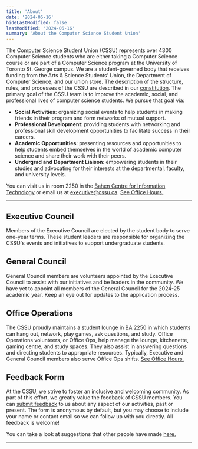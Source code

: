 ```yaml
---
title: 'About'
date: '2024-06-16'
hideLastModified: false
lastModified: '2024-06-16'
summary: 'About the Computer Science Student Union'
---
```


The Computer Science Student Union (CSSU) represents over 4300 Computer Science students who are either taking a Computer Science course or are part of a Computer Science program at the University of Toronto St. George campus. We are a student-governed body that receives funding from the Arts & Science Students’ Union, the Department of Computer Science, and our union store. The description of the structure, rules, and processes of the CSSU are described in our [constitution](/constitution.pdf). The primary goal of the CSSU team is to improve the academic, social, and professional lives of computer science students. We pursue that goal via:

-   **Social Activities**: organizing social events to help students in making friends in their program and form networks of mutual support.
-   **Professional Development**: providing students with networking and professional skill development opportunities to facilitate success in their careers.
-   **Academic Opportunities**: presenting resources and opportunities to help students embed themselves in the world of academic computer science and share their work with their peers.
-   **Undergrad and Department Liaison**: empowering students in their studies and advocating for their interests at the departmental, faculty, and university levels.

You can visit us in room 2250 in the [Bahen Centre for Information Technology](https://goo.gl/maps/16JTD3pr2KKMkCTE7) or email us at [executive@cssu.ca](mailto:executive@cssu.ca). [See Office Hours.](/ba2250)

---

## Executive Council

Members of the Executive Council are elected by the student body to serve one-year terms. These student leaders are responsible for organizing the CSSU's events and initiatives to support undergraduate students.

<ProfileContainer>
    <ProfileCard
        fullName="Pratibha Thakur"
        position="Acting President"
        github="https://github.com/praticodes"
        linkedin="https://www.linkedin.com/in/thakur-pratibha"
        imageUrl="/people/PratibhaThakur.png"
    />
    <ProfileCard
        fullName="Jason Barahan"
        position="Acting Vice President"
        linkedin="https://www.linkedin.com/in/JasonBarahan"
        github="https://github.com/JasonBarahan"
        imageUrl="/people/JasonBarahan.jpg"
    />
</ProfileContainer>

<ProfileContainer>
    <ProfileCard
        fullName="Aviraj Newatia"
        position="Dir. Academic Events"
        github="https://github.com/projectavi"
        linkedin="https://www.linkedin.com/in/avinewatia/"
        imageUrl="/people/AvirajNewatia.jpeg"
    />
    <ProfileCard
        fullName="Zachary Muir"
        position="Dir. Internal Relations"
        linkedin="https://www.linkedin.com/in/zachmuir/"
    />
    <ProfileCard
        fullName="Yanzhen Chen"
        position="Dir. External Relations"
        linkedin="https://www.linkedin.com/in/yanzhen-chen-751177266/"
        github="https://github.com/YheChen"
        imageUrl="/people/YanzhenChen.jpg"
    />
</ProfileContainer>

## General Council

General Council members are volunteers appointed by the Executive Council to assist with our initiatives and be leaders in the community.
We have yet to appoint all members of the General Council for the 2024-25 academic year. Keep an eye out for updates to the application process.

<ProfileContainer>
    <ProfileCard
        fullName="Avery Ng"
        linkedin="https://www.linkedin.com/in/averyng128/"
        position="Associate, Academic Committee"
    ></ProfileCard>
    <ProfileCard
        fullName="Vishnu Nittoor"
        position="Associate, Academic Committee"
        imageUrl="/people/VishnuNittoor.jpg"
    ></ProfileCard>
    <ProfileCard fullName="Adam Petrovic" position="Associate, Academic Committee"></ProfileCard>
    <ProfileCard
        fullName="Lily Phan"
        linkedin="https://www.linkedin.com/in/lilyphan48/"
        position="Associate, Academic Committee"
        imageUrl="/people/LilyPhan.jpg"
    ></ProfileCard>
    <ProfileCard fullName="Andrew Kwok" position="Associate, Academic Committee"></ProfileCard>
    <ProfileCard fullName="Alan Su" position="Associate, Academic Committee"></ProfileCard>
</ProfileContainer>

## Office Operations

The CSSU proudly maintains a student lounge in BA 2250 in which students can hang out, network, play games, ask questions, and study. Office Operations volunteers, or Office Ops, help manage the lounge, kitchenette, gaming centre, and study spaces. They also assist in answering questions and directing students to appropriate resources. Typically, Executive and General Council members also serve Office Ops shifts. [See Office Hours.](/ba2250)

## Feedback Form

At the CSSU, we strive to foster an inclusive and welcoming community. As part of this effort, we greatly value the feedback of CSSU members. You can [submit feedback](https://forms.gle/bb4JXfWYkqW7Ewhh8) to us about any aspect of our activities, past or present. The form is anonymous by default, but you may choose to include your name or contact email so we can follow up with you directly. All feedback is welcome!

You can take a look at suggestions that other people have made [here.](https://github.com/cssu/suggestions/issues)

---
